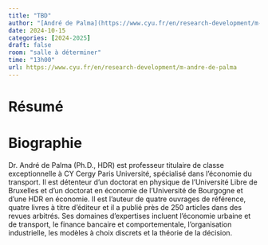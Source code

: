 ```yaml
---
title: "TBD"
author: "[André de Palma](https://www.cyu.fr/en/research-development/m-andre-de-palma)"
date: 2024-10-15
categories: [2024-2025]
draft: false
room: "salle à déterminer"
time: "13h00"
url: https://www.cyu.fr/en/research-development/m-andre-de-palma
---
```


# Résumé


# Biographie

Dr. André de Palma (Ph.D., HDR) est professeur titulaire de classe exceptionnelle à CY Cergy Paris Université, spécialisé dans l'économie du transport. Il est détenteur d'un doctorat en physique de l'Université Libre de Bruxelles et d'un doctorat en économie de l'Université de Bourgogne et d'une HDR en économie. Il est l'auteur de quatre ouvrages de référence, quatre livres à titre d'éditeur et il a publié près de 250 articles dans des revues arbitrés. Ses domaines d'expertises incluent l'économie urbaine et de transport, le finance bancaire et comportementale, l'organisation industrielle, les modèles à choix discrets et la théorie de la décision.
